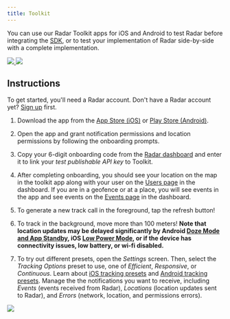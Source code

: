 ```yaml
---
title: Toolkit
---
```


You can use our Radar Toolkit apps for iOS and Android to test Radar before integrating the [SDK](/sdk), or to test your implementation of Radar side-by-side with a complete implementation.

<a href="https://itunes.apple.com/us/app/radar-toolkit/id1179413551?mt=8" target="_blank">
  <img
    src="https://s3.amazonaws.com/com.onradar.www/images/download_ios.svg"
    style={{
      display: "inline-block",
      height: "60px",
      marginRight: "30px",
      marginBottom: "20px",
      marginTop: "10px",
      width: "180px"
    }}
  />
</a>
<a href="https://play.google.com/store/apps/details?id=com.onradar.app" target="_blank">
  <img
    src="https://s3.amazonaws.com/com.onradar.www/images/download_android.svg"
    style={{
      display: "inline-block",
      height: "60px",
      marginBottom: "20px",
      marginTop: "10px",
      width: "202.5px"
    }}
  />
</a>

## Instructions

To get started, you'll need a Radar account. Don't have a Radar account yet? [Sign up](https://radar.com/signup) first.

1. Download the app from the <a href="https://itunes.apple.com/us/app/radar-toolkit/id1179413551?mt=8" target="_blank">App Store (iOS)</a> or <a href="https://play.google.com/store/apps/details?id=com.onradar.app" target="_blank">Play Store (Android)</a>.

2. Open the app and grant notification permissions and location permissions by following the onboarding prompts.

3. Copy your 6-digit onboarding code from the [Radar dashboard](https://radar.com/dashboard) and enter it to link your *test publishable API key* to Toolkit.

4. After completing onboarding, you should see your location on the map in the toolkit app along with your user on the [Users page](https://radar.com/users) in the dashboard. If you are in a geofence or at a place, you will see events in the app and see events on the [Events page](https://radar.com/events) in the dashboard.

5. To generate a new track call in the foreground, tap the refresh button!

6. To track in the background, move more than 100 meters! **Note that location updates may be delayed significantly by Android [Doze Mode and App Standby](https://developer.android.com/training/monitoring-device-state/doze-standby.html), iOS [Low Power Mode](https://support.apple.com/en-us/HT205234), or if the device has connectivity issues, low battery, or wi-fi disabled.**

7. To try out different presets, open the *Settings* screen. Then, select the *Tracking Options* preset to use, one of *Efficient*, *Responsive*, or *Continuous*. Learn about [iOS tracking presets](/sdk/tracking#ios-presets) and [Android tracking presets](/sdk/tracking#android-presets). Manage the the notifications you want to receive, including *Events* (events received from Radar), *Locations* (location updates sent to Radar), and *Errors* (network, location, and permissions errors).

<img src="https://s3.amazonaws.com/com.onradar.www/images/toolkit_small.png" className="large" />
